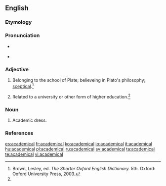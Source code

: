 ==English==

===Etymology===
{{suffix|academic|al|t2=related to}}

===Pronunciation===
* {{a|RP}} {{IPA|/ˌæk.əˈdɛm.ɪ.kl̩/}}
* {{a|US}} {{IPA|/ˌæk.əˈdɛm.ɪ.kl̩/}}

===Adjective===
{{head|en|adjective}}
# {{rare}} Belonging to the school of Plate; believeing in Plato's philosophy; [[sceptical]].{{defdate|First attested in the late 16th century.}}<ref name=SOED>Brown, Lesley, ed. ''The Shorter Oxford English Dictionary.'' 5th. Oxford: Oxford University Press, 2003.</ref>
# Related to a university or other form of higher education.{{defdate|First attested in the late 16th century.}}<ref name=SOED/>

===Noun===
{{en-noun|}}

# {{pluralonly}} Academic dress.

===References===
<references/>

[[es:academical]]
[[fr:academical]]
[[ko:academical]]
[[io:academical]]
[[it:academical]]
[[hu:academical]]
[[pl:academical]]
[[ru:academical]]
[[sv:academical]]
[[ta:academical]]
[[te:academical]]
[[vi:academical]]